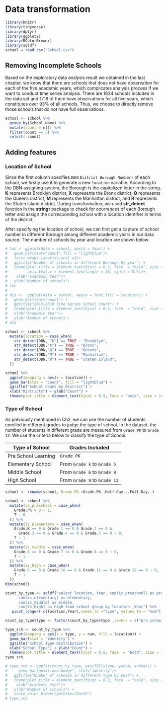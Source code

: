 # Data transformation
```r
library(knitr)
library(tidyverse)
library(dplyr)
library(ggplot2)
library(RColorBrewer)
library(sqldf)
school = read.csv("School.csv")
```

## Removing Incomplete Schools
Based on the exploratory data analysis result we obtained in the last chapter, we know that there are schools that does not have observation for each of the five academic years, which complicates analysis process if we want to conduct time series analysis. There are 1834 schools included in the data set and 1718 of them have observations for all five years, which constitutes over 93% of all schools. Thus, we choose to directly remove those schools that do not have full observations.
```r
school <- school %>%
  group_by(School.Name) %>%
  mutate(count = n()) %>%
  filter(count == 5) %>%
  select(-count)
```

## Adding features
### Location of School
Since the first column specifies `DBN(District Borough Number)` of each school, we firstly use it to generate a new `location` variable. According to the DBN assigning system, the Borough is the capitalized letter in the string. **K** represents Brooklyn district, **X** represents the Bronx district, **Q** represents the Queens district, **M** represents the Manhattan district, and **R** represents the Staten Island district. During transformation, we used **str_detect** function in the **stringr** package to check for ocurrences of each Borough letter and assign the corresponding school with a location identifier in terms of the district.

After specifying the location of school, we can first get a capture of school number in different Borough among different academic years in our data source. The number of schools by year and location are shown below:

```r
# loc <- ggplot(data = school, aes(x = Year)) + 
#   geom_bar(stat="count",fill = "lightblue")+
#   facet_wrap(~location,ncol =5)+
#   ggtitle("Number of schools in different Borough by year") + 
#   theme(plot.title = element_text(hjust = 0.5, face  = "bold", size = 14), 
#         axis.text.x = element_text(angle = 30, vjust = 0.5))+
#    xlab("Academic Year")+
#   ylab("Number of schools")
# loc
# 
# dis <-  ggplot(data = school, aes(x = Year,fill = location)) + 
#   geom_bar(stat="count") +
#   ggtitle("2013-2018 Time Series School Count") +
#   theme(plot.title = element_text(hjust = 0.5, face  = "bold", size = 14)) + 
#   xlab("Academic Year")+
#   ylab("Number of schools") 
# dis
```

```r
school <- school %>% 
  mutate(location = case_when(
    str_detect(DBN, "K") == TRUE ~ "Brooklyn",
    str_detect(DBN,"X") == TRUE ~ "Bronx",
    str_detect(DBN,"Q") == TRUE ~ "Queens",
    str_detect(DBN,"M") == TRUE ~ "Manhattan",
    str_detect(DBN,"R") == TRUE ~ "Staten Island",
  ))

school %>%
  ggplot(mapping = aes(x = location)) +
  geom_bar(stat = "count", fill = "lightblue") +
  ggtitle("School Count by District") +
  xlab("Districts") + ylab("Count") +
  theme(plot.title = element_text(hjust = 0.5, face = "bold", size = 14))
```

### Type of School
As previously mentioned in Ch2, we can use the number of students enrolled in different grades to judge the type of school. In the dataset, the number of students in different grade are measured from `Grade PK` to `Grade 12`. We use the criteria below to classify the type of School.

| Type of School      | Grades Included              |
| ------------------- | ---------------------------- |
| Pre School Learning | `Grade PK`                   |
| Elementary School   | From `Grade k` to `Grade 5`  |
| Middle School       | From `Grade 6` to `Grade 8`  |
| High School         | From `Grade 9` to `Grade 12` |

```r
school <- rename(school, Grade.PK =Grade.PK..Half.Day...Full.Day. )
```

```r
school <- school %>% 
  mutate(is_preschool = case_when(
    Grade.PK > 0 ~ 1,
    T ~ 0
  )) %>% 
  mutate(is_elementary = case_when(
    Grade.K == 0 & Grade.1 == 0 & Grade.2 == 0 &
      Grade.3 == 0 & Grade.4 == 0 & Grade.5 == 0 ~ 0,
    T ~ 1
  )) %>% 
  mutate(is_middle = case_when(
    Grade.6 == 0 & Grade.7 == 0 & Grade.8 == 0 ~ 0,
    T ~ 1
  )) %>% 
  mutate(is_high = case_when(
    Grade.9 == 0 & Grade.10 == 0 & Grade.11 == 0 & Grade.12 == 0 ~ 0,
    T ~ 1
  ))
dim(school)
```

```r
count_by_type <- sqldf("select location, Year, sum(is_preschool) as pre_school,
      sum(is_elementary) as elementary,
      sum(is_middle) as middle,
      sum(is_high) as high from school group by location ,Year") %>% 
   pivot_longer(-c(location,Year),names_to ="type", values_to = "num")

count_by_type$type <- factor(count_by_type$type ,levels = c("pre_school", "elementary", "middle", "high"))

type_sch <- count_by_type %>%
  ggplot(mapping = aes(x = type, y = num, fill = location)) +
  geom_bar(stat = "identity") +
  ggtitle("School Type Distribution") +
  xlab("School Type") + ylab("Count") +
  theme(plot.title = element_text(hjust = 0.5, face  = "bold", size = 14))
type_sch
```

```r
# type_sch <- ggplot(count_by_type, aes(fill=type, y=num, x=Year)) + 
#     geom_bar(position="dodge", stat="identity")+
#   ggtitle("Number of schools in different type by year") + 
#   theme(plot.title = element_text(hjust = 0.5, face  = "bold", size = 14))+
#    xlab("Academic Year")+
#   ylab("Number of schools") +
#   scale_color_brewer(palette="Dark2")
# type_sch
```

